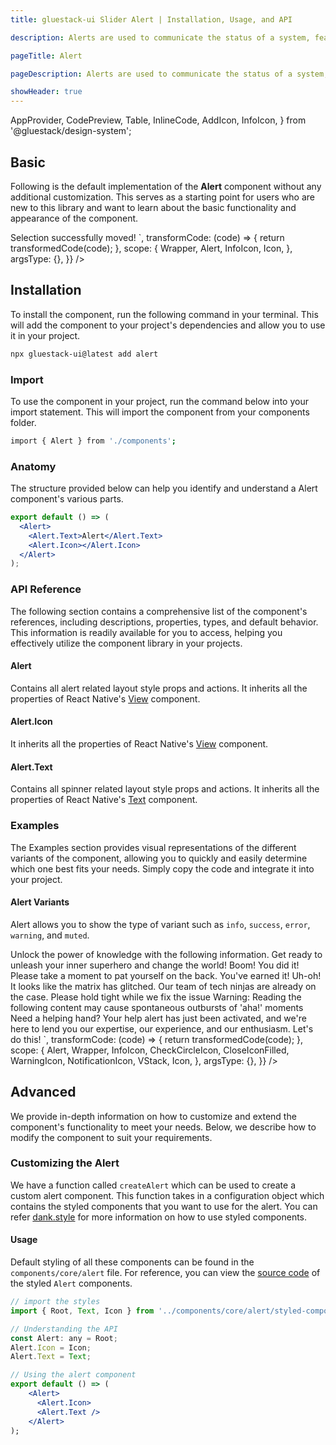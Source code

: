 ```yaml
---
title: gluestack-ui Slider Alert | Installation, Usage, and API

description: Alerts are used to communicate the status of a system, feature, or page. They indicate a specific state that may require attention from the user.

pageTitle: Alert

pageDescription: Alerts are used to communicate the status of a system, feature, or page. They indicate a specific state that may require attention from the user.

showHeader: true
---
```



<Meta title="components/Feedback/Alert" />

  AppProvider,
  CodePreview,
  Table,
  InlineCode,
  AddIcon,
  InfoIcon,
} from '@gluestack/design-system';


## Basic

Following is the default implementation of the **Alert** component without any additional customization. This serves as a starting point for users who are new to this library and want to learn about the basic functionality and appearance of the component.

<AppProvider>
  <CodePreview
    showComponentRenderer={true}
    showArgsController={false}
    metaData={{
      code: `
        <Alert>
          <Alert.Icon as={InfoIcon}/>
          <Alert.Text>Selection successfully moved!</Alert.Text>
        </Alert>
`,
      transformCode: (code) => {
        return transformedCode(code);
      },
      scope: {
        Wrapper,
        Alert,
        InfoIcon,
        Icon,
      },
      argsType: {},
    }}
  />
</AppProvider>

## Installation

To install the component, run the following command in your terminal. This will add the component to your project's dependencies and allow you to use it in your project.

```bash
npx gluestack-ui@latest add alert
```

### Import

To use the component in your project, run the command below into your import statement. This will import the component from your components folder.

```bash
import { Alert } from './components';
```

### Anatomy

The structure provided below can help you identify and understand a Alert component's various parts.

```jsx
export default () => (
  <Alert>
    <Alert.Text>Alert</Alert.Text>
    <Alert.Icon></Alert.Icon>
  </Alert>
);
```

### API Reference

The following section contains a comprehensive list of the component's references, including descriptions, properties, types, and default behavior. This information is readily available for you to access, helping you effectively utilize the component library in your projects.

#### Alert

Contains all alert related layout style props and actions. It inherits all the properties of React Native's [View](https://reactnative.dev/docs/pressable#props) component.

#### Alert.Icon

It inherits all the properties of React Native's [View](https://reactnative.dev/docs/view#props) component.

#### Alert.Text

Contains all spinner related layout style props and actions. It inherits all the properties of React Native's [Text](https://reactnative.dev/docs/text#props) component.

### Examples

The Examples section provides visual representations of the different variants of the component, allowing you to quickly and easily determine which one best fits your needs. Simply copy the code and integrate it into your project.

#### Alert Variants

Alert allows you to show the type of variant such as `info`, `success`, `error`, `warning`, and `muted`.

<AppProvider>
  <CodePreview
    showComponentRenderer={true}
    showArgsController={false}
    metaData={{
      code: `
        <VStack space="md" w="80%" justifyContent="center" alignItems="center" px="$4">
          <Alert action="info">
            <Alert.Icon minWidth={18} as={InfoIcon} />
            <Alert.Text>
              Unlock the power of knowledge with the following information. Get
              ready to unleash your inner superhero and change the world!
            </Alert.Text>
          </Alert>
          <Alert action="success">
            <Alert.Icon minWidth={18} as={CheckCircleIcon} />
            <Alert.Text>
              Boom! You did it! Please take a moment to pat yourself on the back.
              You've earned it!
            </Alert.Text>
          </Alert>
          <Alert action="error">
            <Alert.Icon minWidth={18} as={CloseIconFilled}/>
            <Alert.Text>
              Uh-oh! It looks like the matrix has glitched. Our team of tech
              ninjas are already on the case. Please hold tight while we fix the
              issue
            </Alert.Text>
          </Alert>
          <Alert action="warning">
            <Alert.Icon minWidth={18} as={WarningIcon} />
            <Alert.Text>
              Warning: Reading the following content may cause spontaneous
              outbursts of 'aha!' moments
            </Alert.Text>
          </Alert>
          <Alert action="muted">
            <Alert.Icon minWidth={18} as={NotificationIcon} />
            <Alert.Text>
              Need a helping hand? Your help alert has just been activated, and
              we're here to lend you our expertise, our experience, and our
              enthusiasm. Let's do this!
            </Alert.Text>
          </Alert>
        </VStack>
       `,
      transformCode: (code) => {
        return transformedCode(code);
      },
      scope: {
        Alert,
        Wrapper,
        InfoIcon,
        CheckCircleIcon,
        CloseIconFilled,
        WarningIcon,
        NotificationIcon,
        VStack,
        Icon,
      },
      argsType: {},
    }}
  />
</AppProvider>

<!--

#### Alert Props

Alert allows you to show the type of action such as `info`, `success`, `error`, `warning` and `muted`.
It also allows for different variants such as `solid`, `accent` and `outline`.

<AppProvider>
  <CodePreview
    showComponentRenderer={true}
    showArgsController={true}
    metaData={{
      code: `
        <Alert mx='$2.5' {...props}>
          <Alert.Icon as={CheckCircleIcon} minHeight='$6' minWidth='$6'/>
          <Alert.Text>
            We have updated our terms of service. Please review and accept to continue using our service.
          </Alert.Text>
        </Alert>
      `,
      transformCode: (code) => {
        return transformedCode(code);
      },
      scope: {
        Alert,
        Wrapper,
        CheckCircleIcon,
        VStack,
        Icon,
      },
      argsType: {
        action: {
          control: 'select',
          options: ['success', 'info', 'error', 'warning', 'muted'],
          default: 'success',
        },
        variant: {
          control: 'select',
          options: ['accent', 'solid', 'outline'],
          default: 'accent',
        },
      },
    }}
  />
</AppProvider>

#### Alert with Heading

<AppProvider>
  <CodePreview
    showComponentRenderer={true}
    showArgsController={false}
    metaData={{
      code: `
        <Alert action='success' mx='$2.5' bg='$success100' borderColor='$success700'>
          <Alert.Icon as={CheckCircleIcon} minHeight='$6' minWidth='$6'/>
          <VStack maxWidth='90%' space='xs'>
            <Alert.Text fontWeight ='$bold' fontSize='$sm'>
              Congratulations!
            </Alert.Text>
            <Alert.Text lineHeight='$md'>
              Thank you for your submission. You will receive a confirmation email shortly.
            </Alert.Text>
          </VStack>
        </Alert>
      `,
      transformCode: (code) => {
        return transformedCode(code);
      },
      scope: {
        Alert,
        Wrapper,
        CheckCircleIcon,
        VStack,
        Icon,
      },
      argsType: {},
    }}
  />
</AppProvider>
-->

## Advanced

We provide in-depth information on how to customize and extend the component's functionality to meet your needs. Below, we describe how to modify the component to suit your requirements.

### Customizing the Alert

We have a function called `createAlert` which can be used to create a custom alert component. This function takes in a configuration object which contains the styled components that you want to use for the alert. You can refer [dank.style](https://dank.style/) for more information on how to use styled components.

#### Usage

Default styling of all these components can be found in the `components/core/alert` file. For reference, you can view the [source code](https://github.com/gluestack/gluestack-ui/blob/development/example/storybook/src/components/Alert/index.tsx) of the styled `Alert` components.

```jsx
// import the styles
import { Root, Text, Icon } from '../components/core/alert/styled-components';

// Understanding the API
const Alert: any = Root;
Alert.Icon = Icon;
Alert.Text = Text;

// Using the alert component
export default () => (
    <Alert>
      <Alert.Icon>
      <Alert.Text />
    </Alert>
);
```
